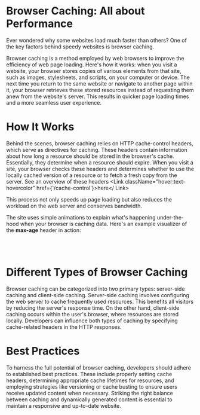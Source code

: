 
# Browser Caching: All about Performance
Ever wondered why some websites load much faster than others? One of the key factors behind speedy websites is browser caching. 

Browser caching is a method employed by web browsers to improve the efficiency of web page loading. Here's how it works: when you visit a website, your browser stores copies of various elements from that site, such as images, stylesheets, and scripts, on your computer or device. The next time you return to the same website or navigate to another page within it, your browser retrieves these stored resources instead of requesting them anew from the website's server. This results in quicker page loading times and a more seamless user experience.

# How It Works

Behind the scenes, browser caching relies on HTTP cache-control headers, which serve as directives for caching. These headers contain information about how long a resource should be stored in the browser's cache. Essentially, they determine when a resource should expire. When you visit a site, your browser checks these headers and determines whether to use the locally cached version of a resource or to fetch a fresh copy from the server. See an overview of these headers <Link className="hover:text-hovercolor" href={'/cache-control'}>here</
Link>

This process not only speeds up page loading but also reduces the workload on the web server and conserves bandwidth.

The site uses simple animations to explain what's happening under-the-hood when your browser is caching data. Here's an example visualizer of the **max-age** header in action:  

<VisualizerContainer /> 

<br/><br/>
# Different Types of Browser Caching

Browser caching can be categorized into two primary types: server-side caching and client-side caching. Server-side caching involves configuring the web server to cache frequently used resources. This benefits all visitors by reducing the server's response time. On the other hand, client-side caching occurs within the user's browser, where resources are stored locally. Developers can influence both types of caching by specifying cache-related headers in the HTTP responses.

# Best Practices

To harness the full potential of browser caching, developers should adhere to established best practices. These include properly setting cache headers, determining appropriate cache lifetimes for resources, and employing strategies like versioning or cache busting to ensure users receive updated content when necessary. Striking the right balance between caching and dynamically generated content is essential to maintain a responsive and up-to-date website.